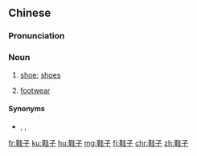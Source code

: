 ==Chinese==
{{zh-forms}}

===Pronunciation===
{{zh-pron
|m=xiézi
|c=haai4 zi2
|cat=n
}}

===Noun===
{{zh-noun}}

# {{lb|zh|countable}} [[shoe]]; [[shoes]] {{zh-mw|m:隻|m:雙}}
# {{lb|zh|uncountable}}  [[footwear]]

====Synonyms====
* {{sense|footwear}} {{zh-l|鞋類}}, {{zh-l|鞋履}}, {{zh-l|鞋襪}}

{{zh-cat|Footwear}}

[[fr:鞋子]]
[[ku:鞋子]]
[[hu:鞋子]]
[[mg:鞋子]]
[[fj:鞋子]]
[[chr:鞋子]]
[[zh:鞋子]]